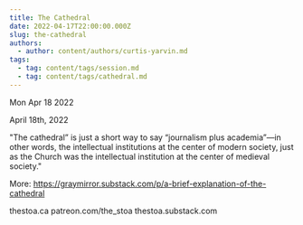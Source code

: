 ```yaml
---
title: The Cathedral
date: 2022-04-17T22:00:00.000Z
slug: the-cathedral
authors:
  - author: content/authors/curtis-yarvin.md
tags:
  - tag: content/tags/session.md
  - tag: content/tags/cathedral.md
---
```






Mon Apr 18 2022

April 18th, 2022

"The cathedral” is just a short way to say “journalism plus academia”—in other words, the intellectual institutions at the center of modern society, just as the Church was the intellectual institution at the center of medieval society."

More: https://graymirror.substack.com/p/a-brief-explanation-of-the-cathedral

thestoa.ca
patreon.com/the_stoa
thestoa.substack.com


